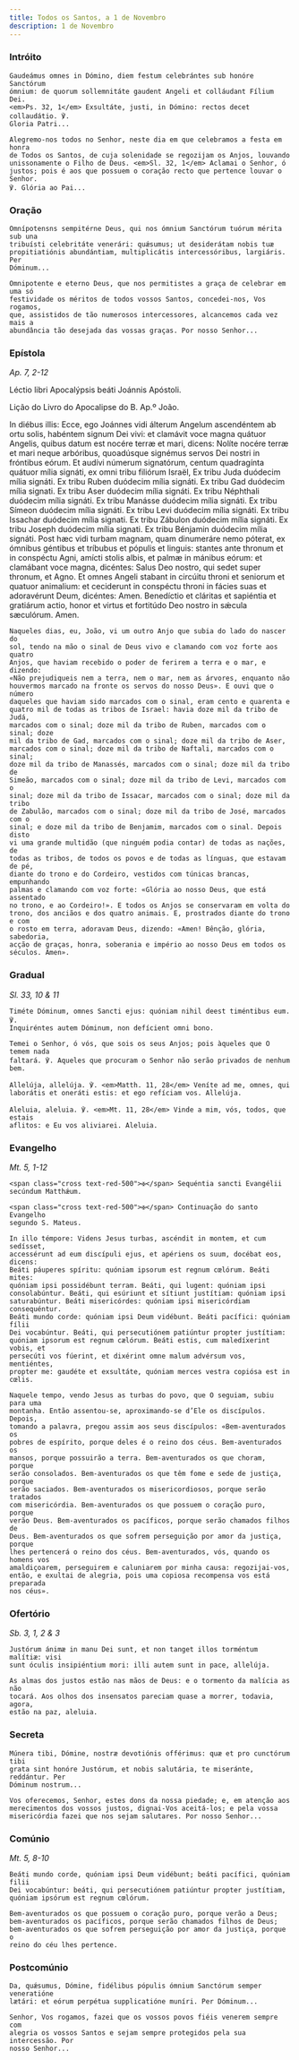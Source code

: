 ```yaml
---
title: Todos os Santos, a 1 de Novembro
description: 1 de Novembro
---
```


### Intróito

<div class="side-by-side not-content">

    Gaudeámus omnes in Dómino, diem festum celebrántes sub honóre Sanctórum
    ómnium: de quorum sollemnitáte gaudent Angeli et colláudant Fílium Dei.
    <em>Ps. 32, 1</em> Exsultáte, justi, in Dómino: rectos decet collaudátio. ℣.
    Gloria Patri...

    Alegremo-nos todos no Senhor, neste dia em que celebramos a festa em honra
    de Todos os Santos, de cuja solenidade se regozijam os Anjos, louvando
    unissonamente o Filho de Deus. <em>Sl. 32, 1</em> Aclamai o Senhor, ó
    justos; pois é aos que possuem o coração recto que pertence louvar o Senhor.
    ℣. Glória ao Pai...

</div>

### Oração

<div class="side-by-side not-content">

    Omnípotensns sempitérne Deus, qui nos ómnium Sanctórum tuórum mérita sub una
    tribuísti celebritáte venerári: quǽsumus; ut desiderátam nobis tuæ
    propitiatiónis abundántiam, multiplicátis intercessóribus, largiáris. Per
    Dóminum...

    Omnipotente e eterno Deus, que nos permitistes a graça de celebrar em uma só
    festividade os méritos de todos vossos Santos, concedei-nos, Vos rogamos,
    que, assistidos de tão numerosos intercessores, alcancemos cada vez mais a
    abundância tão desejada das vossas graças. Por nosso Senhor...

</div>

### Epístola

<em>Ap. 7, 2-12</em>

<div class="side-by-side not-content">

Léctio libri Apocalýpsis beáti Joánnis Apóstoli.

Lição do Livro do Apocalipse do B. Ap.º João.

  <span>
    In diébus illis: Ecce, ego Joánnes vidi álterum Angelum ascendéntem ab ortu
    solis, habéntem signum Dei vivi: et clamávit voce magna quátuor Angelis,
    quibus datum est nocére terræ et mari, dicens: Nolíte nocére terræ et mari
    neque arbóribus, quoadúsque signémus servos Dei nostri in fróntibus eórum.
    Et audívi númerum signatórum, centum quadragínta quátuor mília signáti, ex
    omni tribu filiórum Israël, Ex tribu Juda duódecim mília signáti. Ex tribu
    Ruben duódecim mília signáti. Ex tribu Gad duódecim mília signati. Ex tribu
    Aser duódecim mília signáti. Ex tribu Néphthali duódecim mília signáti. Ex
    tribu Manásse duódecim mília signáti. Ex tribu Símeon duódecim mília
    signáti. Ex tribu Levi duódecim mília signáti. Ex tribu Issachar duódecim
    mília signati. Ex tribu Zábulon duódecim mília signáti. Ex tribu Joseph
    duódecim mília signati. Ex tribu Bénjamin duódecim mília signáti. Post hæc
    vidi turbam magnam, quam dinumeráre nemo póterat, ex ómnibus géntibus et
    tríbubus et pópulis et linguis: stantes ante thronum et in conspéctu Agni,
    amícti stolis albis, et palmæ in mánibus eórum: et clamábant voce magna,
    dicéntes: Salus Deo nostro, qui sedet super thronum, et Agno. Et omnes
    Angeli stabant in circúitu throni et seniorum et quatuor animalium: et
    ceciderunt in conspéctu throni in fácies suas et adoravérunt Deum, dicéntes:
    Amen. Benedíctio et cláritas et sapiéntia et gratiárum actio, honor et
    virtus et fortitúdo Deo nostro in sǽcula sæculórum. Amen.

    Naqueles dias, eu, João, vi um outro Anjo que subia do lado do nascer do
    sol, tendo na mão o sinal de Deus vivo e clamando com voz forte aos quatro
    Anjos, que haviam recebido o poder de ferirem a terra e o mar, e dizendo:
    «Não prejudiqueis nem a terra, nem o mar, nem as árvores, enquanto não
    houvermos marcado na fronte os servos do nosso Deus». E ouvi que o número
    daqueles que haviam sido marcados com o sinal, eram cento e quarenta e
    quatro mil de todas as tribos de Israel: havia doze mil da tribo de Judá,
    marcados com o sinal; doze mil da tribo de Ruben, marcados com o sinal; doze
    mil da tribo de Gad, marcados com o sinal; doze mil da tribo de Aser,
    marcados com o sinal; doze mil da tribo de Naftali, marcados com o sinal;
    doze mil da tribo de Manassés, marcados com o sinal; doze mil da tribo de
    Simeão, marcados com o sinal; doze mil da tribo de Levi, marcados com o
    sinal; doze mil da tribo de Issacar, marcados com o sinal; doze mil da tribo
    de Zabulão, marcados com o sinal; doze mil da tribo de José, marcados com o
    sinal; e doze mil da tribo de Benjamim, marcados com o sinal. Depois disto
    vi uma grande multidão (que ninguém podia contar) de todas as nações, de
    todas as tribos, de todos os povos e de todas as línguas, que estavam de pé,
    diante do trono e do Cordeiro, vestidos com túnicas brancas, empunhando
    palmas e clamando com voz forte: «Glória ao nosso Deus, que está assentado
    no trono, e ao Cordeiro!». E todos os Anjos se conservaram em volta do
    trono, dos anciãos e dos quatro animais. E, prostrados diante do trono e com
    o rosto em terra, adoravam Deus, dizendo: «Amen! Bênção, glória, sabedoria,
    acção de graças, honra, soberania e império ao nosso Deus em todos os
    séculos. Amen».

</div>

### Gradual

<em>Sl. 33, 10 & 11</em>

<div class="side-by-side not-content">

    Timéte Dóminum, omnes Sancti ejus: quóniam nihil deest timéntibus eum. ℣.
    Inquiréntes autem Dóminum, non defícient omni bono.

    Temei o Senhor, ó vós, que sois os seus Anjos; pois àqueles que O temem nada
    faltará. ℣. Aqueles que procuram o Senhor não serão privados de nenhum bem.

    Allelúja, allelúja. ℣. <em>Matth. 11, 28</em> Veníte ad me, omnes, qui
    laborátis et oneráti estis: et ego refíciam vos. Allelúja.

    Aleluia, aleluia. ℣. <em>Mt. 11, 28</em> Vinde a mim, vós, todos, que estais
    aflitos: e Eu vos aliviarei. Aleluia.

</div>

### Evangelho

<em>Mt. 5, 1-12</em>

<div class="side-by-side not-content">

    <span class="cross text-red-500">✠</span> Sequéntia sancti Evangélii
    secúndum Matthǽum.

    <span class="cross text-red-500">✠</span> Continuação do santo Evangelho
    segundo S. Mateus.

    In illo témpore: Videns Jesus turbas, ascéndit in montem, et cum sedísset,
    accessérunt ad eum discípuli ejus, et apériens os suum, docébat eos, dicens:
    Beáti páuperes spíritu: quóniam ipsorum est regnum cœlórum. Beáti mites:
    quóniam ipsi possidébunt terram. Beáti, qui lugent: quóniam ipsi
    consolabúntur. Beáti, qui esúriunt et sítiunt justítiam: quóniam ipsi
    saturabúntur. Beáti misericórdes: quóniam ipsi misericórdiam consequéntur.
    Beáti mundo corde: quóniam ipsi Deum vidébunt. Beáti pacífici: quóniam fílii
    Dei vocabúntur. Beáti, qui persecutiónem patiúntur propter justítiam:
    quóniam ipsorum est regnum cælórum. Beáti estis, cum maledíxerint vobis, et
    persecúti vos fúerint, et dixérint omne malum advérsum vos, mentiéntes,
    propter me: gaudéte et exsultáte, quóniam merces vestra copiósa est in
    cœlis.

    Naquele tempo, vendo Jesus as turbas do povo, que O seguiam, subiu para uma
    montanha. Então assentou-se, aproximando-se d’Ele os discípulos. Depois,
    tomando a palavra, pregou assim aos seus discípulos: «Bem-aventurados os
    pobres de espírito, porque deles é o reino dos céus. Bem-aventurados os
    mansos, porque possuirão a terra. Bem-aventurados os que choram, porque
    serão consolados. Bem-aventurados os que têm fome e sede de justiça, porque
    serão saciados. Bem-aventurados os misericordiosos, porque serão tratados
    com misericórdia. Bem-aventurados os que possuem o coração puro, porque
    verão Deus. Bem-aventurados os pacíficos, porque serão chamados filhos de
    Deus. Bem-aventurados os que sofrem perseguição por amor da justiça, porque
    lhes pertencerá o reino dos céus. Bem-aventurados, vós, quando os homens vos
    amaldiçoarem, perseguirem e caluniarem por minha causa: regozijai-vos,
    então, e exultai de alegria, pois uma copiosa recompensa vos está preparada
    nos céus».

</div>

### Ofertório

<em>Sb. 3, 1, 2 & 3</em>

<div class="side-by-side not-content">

    Justórum ánimæ in manu Dei sunt, et non tanget illos torméntum malítiæ: visi
    sunt óculis insipiéntium mori: illi autem sunt in pace, allelúja.

    As almas dos justos estão nas mãos de Deus: e o tormento da malícia as não
    tocará. Aos olhos dos insensatos pareciam quase a morrer, todavia, agora,
    estão na paz, aleluia.

</div>

### Secreta

<div class="side-by-side not-content">

    Múnera tibi, Dómine, nostræ devotiónis offérimus: quæ et pro cunctórum tibi
    grata sint honóre Justórum, et nobis salutária, te miseránte, reddántur. Per
    Dóminum nostrum...

    Vos oferecemos, Senhor, estes dons da nossa piedade; e, em atenção aos
    merecimentos dos vossos justos, dignai-Vos aceitá-los; e pela vossa
    misericórdia fazei que nos sejam salutares. Por nosso Senhor...

</div>

### Comúnio

<em>Mt. 5, 8-10</em>

<div class="side-by-side not-content">

    Beáti mundo corde, quóniam ipsi Deum vidébunt; beáti pacífici, quóniam filii
    Dei vocabúntur: beáti, qui persecutiónem patiúntur propter justítiam,
    quóniam ipsórum est regnum cœlórum.

    Bem-aventurados os que possuem o coração puro, porque verão a Deus;
    bem-aventurados os pacíficos, porque serão chamados filhos de Deus;
    bem-aventurados os que sofrem perseguição por amor da justiça, porque o
    reino do céu lhes pertence.

</div>

### Postcomúnio

<div class="side-by-side not-content">

    Da, quǽsumus, Dómine, fidélibus pópulis ómnium Sanctórum semper veneratióne
    lætári: et eórum perpétua supplicatióne muníri. Per Dóminum...

    Senhor, Vos rogamos, fazei que os vossos povos fiéis venerem sempre com
    alegria os vossos Santos e sejam sempre protegidos pela sua intercessão. Por
    nosso Senhor...

</div>
